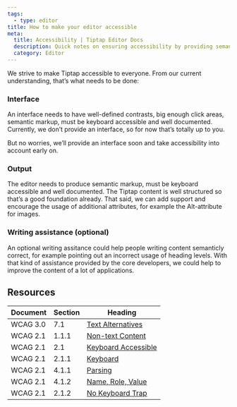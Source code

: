 ```yaml
---
tags:
  - type: editor
title: How to make your editor accessible
meta:
  title: Accessibility | Tiptap Editor Docs
  description: Quick notes on ensuring accessibility by providing semantic markup, keyboard accessibility, and guidelines. More in the docs!
  category: Editor
---
```


We strive to make Tiptap accessible to everyone. From our current understanding, that’s what needs to be done:

### Interface

An interface needs to have well-defined contrasts, big enough click areas, semantic markup, must be keyboard accessible and well documented. Currently, we don’t provide an interface, so for now that’s totally up to you.

But no worries, we’ll provide an interface soon and take accessibility into account early on.

### Output

The editor needs to produce semantic markup, must be keyboard accessible and well documented. The Tiptap content is well structured so that’s a good foundation already. That said, we can add support and encourage the usage of additional attributes, for example the Alt-attribute for images.

### Writing assistance (optional)

An optional writing assitance could help people writing content semanticly correct, for example pointing out an incorrect usage of heading levels. With that kind of assistance provided by the core developers, we could help to improve the content of a lot of applications.

## Resources

| Document | Section | Heading                                                                                |
| -------- | ------- | -------------------------------------------------------------------------------------- |
| WCAG 3.0 | 7.1     | [Text Alternatives](https://www.w3.org/TR/wcag-3.0/#text-alternatives)                 |
| WCAG 2.1 | 1.1.1   | [Non-text Content](https://www.w3.org/WAI/WCAG21/Understanding/non-text-content)       |
| WCAG 2.1 | 2.1     | [Keyboard Accessible](https://www.w3.org/WAI/WCAG21/Understanding/keyboard-accessible) |
| WCAG 2.1 | 2.1.1   | [Keyboard](https://www.w3.org/WAI/WCAG21/Understanding/keyboard)                       |
| WCAG 2.1 | 4.1.1   | [Parsing](https://www.w3.org/WAI/WCAG21/Understanding/parsing)                         |
| WCAG 2.1 | 4.1.2   | [Name, Role, Value](https://www.w3.org/WAI/WCAG21/Understanding/name-role-value)       |
| WCAG 2.1 | 2.1.2   | [No Keyboard Trap](https://www.w3.org/TR/WCAG21/#no-keyboard-trap)                     |
